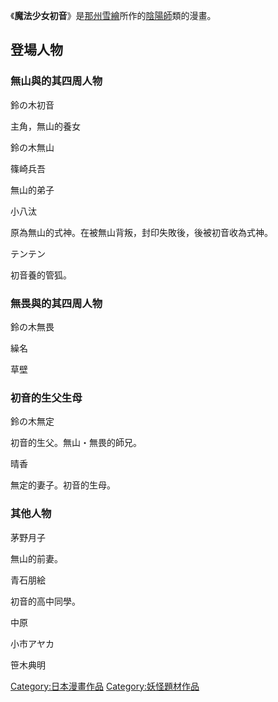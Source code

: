 {{Infobox animanga/Headerofja
|title= 魔法少女初音
|image= 
|size= 
|caption= 
|japanese= 魔法使いの娘
|english= 
|kana= 
|romaji= 
|genre= [[陰陽師|陰陽師]]
}}
{{Infobox animanga/Manga
|標題= 
|作者= [[那州雪繪|那州雪繪]]
|作畫= 
|出版社= {{flagicon|Japan}} [[新書館|新書館]]<br />{{flagicon|Taiwan}} [[青文出版社|青文出版社]] 
|其他出版社= 
|連載雜誌= 月刊ウィングス
|label= 
|發售日= 
|開始= 2002年7月號
|結束= 2009年12月號
|冊數= 全8冊
|話數= 34
|其他= 
}}
{{Infobox animanga/RadioDrama
|媒體= CD
|標題= 
|製作= 
|腳本= [[服部幸子|服部幸子]]
|演出= 八木那央子<br/>井出美恵
|廣播電台= 
|節目名稱= 
|書籍= 
|出版商= ジェネオン・ユニバーサル・エンターテイメントジャパン
|代理商= 
|label= Pixy Labo
|發售日= 2006年8月25日
|開始= 
|結束= 
|售價= 	3,150日圓
|銷售數量= 
|收聽率= 
|收錄時間= 63分
|話數= 3話+後日談+おまけ
|枚數= 
|其他= 
}}
{{Infobox animanga/Footerofja}}

《'''魔法少女初音'''》是[[那州雪繪|那州雪繪]]所作的[[陰陽師|陰陽師]]類的漫畫。

==登場人物==
===無山與的其四周人物===
;鈴の木初音
主角，無山的養女

;鈴の木無山

;篠崎兵吾
無山的弟子

;小八汰
原為無山的式神。在被無山背叛，封印失敗後，後被初音收為式神。

;テンテン
初音養的管狐。

===無畏與的其四周人物===
;鈴の木無畏

;繰名

;草壁

===初音的生父生母===
;鈴の木無定
初音的生父。無山・無畏的師兄。

;晴香
無定的妻子。初音的生母。

===其他人物===
;茅野月子
無山的前妻。

;青石朋絵
初音的高中同學。

;中原

;小市アヤカ

;笹木典明

{{DEFAULTSORT:Mahoutsukai no Musume}}
[[Category:日本漫畫作品|Category:日本漫畫作品]]
[[Category:妖怪題材作品|Category:妖怪題材作品]]